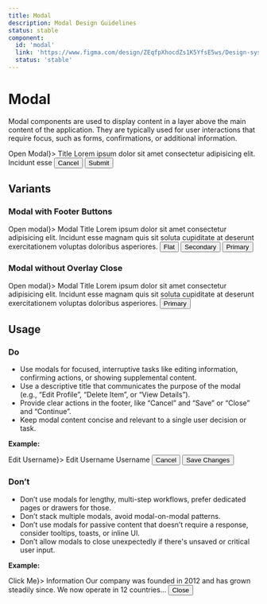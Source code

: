 ```yaml
---
title: Modal
description: Modal Design Guidelines
status: stable
component:
  id: 'modal'
  link: 'https://www.figma.com/design/ZEqfpXhocdZs1K5YfsE5ws/Design-system?node-id=5205-3366'
  status: 'stable'
---
```


# Modal

Modal components are used to display content in a layer above the main content of the application. They are typically used for user interactions that require focus, such as forms, confirmations, or additional information.

<Section current="design">

<ComponentPreview className="gi-not-prose">
  <Modal triggerButton={<Button>Open Modal</Button>}>
    <ModalTitle>Title</ModalTitle>
    <ModalBody>
      Lorem ipsum dolor sit amet consectetur adipisicing elit. Incidunt esse
    </ModalBody>
    <ModalFooter>
      <Button variant="secondary" data-button>
        Cancel
      </Button>
      <Button variant="primary" data-button>
        Submit
      </Button>
    </ModalFooter>
  </Modal>
</ComponentPreview>
<FigmaPreviewButton href="https://www.figma.com/design/ZEqfpXhocdZs1K5YfsE5ws/Design-system?node-id=5205-3366" />

## Variants

### Modal with Footer Buttons

<ComponentContainer className="gi-not-prose">
  <Modal triggerButton={<Button>Open modal</Button>}>
    <ModalTitle>Modal Title</ModalTitle>
    <ModalBody>
      Lorem ipsum dolor sit amet consectetur adipisicing elit. Incidunt esse
      magnam quis sit soluta cupiditate at deserunt exercitationem voluptas
      doloribus asperiores.
    </ModalBody>
    <ModalFooter>
      <Button variant="flat" data-button>
        Flat
      </Button>
      <Button variant="secondary" data-button>
        Secondary
      </Button>
      <Button variant="primary" data-button>
        Primary
      </Button>
    </ModalFooter>
  </Modal>
</ComponentContainer>

### Modal without Overlay Close

<ComponentContainer>
  <Modal triggerButton={<Button>Open modal</Button>}>
    <ModalTitle>Modal Title</ModalTitle>
    <ModalBody>
      Lorem ipsum dolor sit amet consectetur adipisicing elit. Incidunt esse
      magnam quis sit soluta cupiditate at deserunt exercitationem voluptas
      doloribus asperiores.
    </ModalBody>
    <ModalFooter>
      <Button appearance="dark" variant="primary" data-button>
        Primary
      </Button>
    </ModalFooter>
  </Modal>
</ComponentContainer>

## Usage

### Do

- Use modals for focused, interruptive tasks like editing information, confirming actions, or showing supplemental content.
- Use a descriptive title that communicates the purpose of the modal (e.g., “Edit Profile”, “Delete Item”, or “View Details”).
- Provide clear actions in the footer, like “Cancel” and “Save” or “Close” and “Continue”.
- Keep modal content concise and relevant to a single user decision or task.

**Example:**

<ComponentContainer>
  <Modal triggerButton={<Button>Edit Username</Button>}>
    <ModalTitle>Edit Username</ModalTitle>
    <ModalBody>
      <FormField>
        <FormFieldLabel>Username</FormFieldLabel>
        <InputText iconStart="person" placeholder="Username" />
      </FormField>
    </ModalBody>
    <ModalFooter>
      <Button variant="secondary" data-button>
        Cancel
      </Button>
      <Button variant="primary" data-button>
        Save Changes
      </Button>
    </ModalFooter>
  </Modal>
</ComponentContainer>

### Don’t

- Don’t use modals for lengthy, multi-step workflows, prefer dedicated pages or drawers for those.
- Don’t stack multiple modals, avoid modal-on-modal patterns.
- Don’t use modals for passive content that doesn’t require a response, consider tooltips, toasts, or inline UI.
- Don’t allow modals to close unexpectedly if there's unsaved or critical user input.

**Example:**

<ComponentContainer>
  <Modal triggerButton={<Button>Click Me</Button>}>
    <ModalTitle>Information</ModalTitle>
    <ModalBody>
      Our company was founded in 2012 and has grown steadily since. We now
      operate in 12 countries...
    </ModalBody>
    <ModalFooter>
      <Button variant="primary" data-button>
        Close
      </Button>
    </ModalFooter>
  </Modal>
</ComponentContainer>

</Section>

